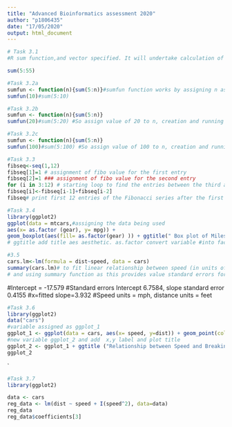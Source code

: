 ---
title: "Advanced Bioinformatics assessment 2020"
author: "p1806435"
date: "17/05/2020"
output: html_document
---
```{r}
# Task 3.1 
#R sum function,and vector specified. It will undertake calculation of the sum of all intergers between 5 and 55

sum(5:55)
```

```{r}
#Task 3.2a
sumfun <- function(n){sum(5:n)}#sumfun function works by assigning n as function to calculate sum with changed n. So assign value of 10 to n, creation and running of sumfun function
sumfun(10)#sum(5:10)
```


```{r}
#Task 3.2b
sumfun <- function(n){sum(5:n)}
sumfun(20)#sum(5:20) #So assign value of 20 to n, creation and running of sumfun function
```


```{r}
#Task 3.2c
sumfun <- function(n){sum(5:n)}
sumfun(100)#sum(5:100) #So assign value of 100 to n, creation and running of sumfun function
```


```{r}
#Task 3.3
fibseq<-seq(1,12)
fibseq[1]=1 # assignment of fibo value for the first entry 
fibseq[2]=1 ### assignment of fibo value for the second entry 
for (i in 3:12) # starting loop to find the entries between the third and twelth
fibseq[i]<-fibseq[i-1]+fibseq[i-2]
fibseq# print first 12 entries of the Fibonacci series after the first two entries
```


```{r}
#Task 3.4
library(ggplot2)
ggplot(data = mtcars,#assigning the data being used
aes(x= as.factor (gear), y= mpg)) +
geom_boxplot(aes(fill= as.factor(gear) )) + ggtitle(" Box plot of Miles per gallon(mpg) as a function of the number of gears") 
# ggtitle add title aes aesthetic. as.factor convert variable #into factor

```


```{r}
#3.5 
cars.lm<-lm(formula = dist~speed, data = cars)
summary(cars.lm)# to fit linear relationship between speed (in units of mph)and breaking distance (in units of feet) in the distance variable
# and using summary function as this provides value standard errors for #intercept and slope
```
#Intercept = -17.579
#Standard errors Intercept 6.7584, slope standard error 0.4155
#x=fitted slope=3.932
#Speed units = mph, distance units = feet
```{r}
#Task 3.6 
library(ggplot2)
data("cars")
#variable assigned as ggplot_1
ggplot_1 <- ggplot(data = cars, aes(x= speed, y=dist)) + geom_point(color='Blue', size = 1) + geom_smooth(method = "lm",color='Black',formula = "y ~ x")
#new variable ggplot_2 and add  x,y label and plot title
ggplot_2 <- ggplot_1 + ggtitle ("Relationship between Speed and Breaking distance")+ xlab("Speed(mph)")+ ylab("distance(ft)")
ggplot_2

```

`
```{r}
#Task 3.7
library(ggplot2)

data <- cars
reg_data <- lm(dist ~ speed + I(speed^2), data=data)
reg_data
reg_data$coefficients[3]
```

```

```


